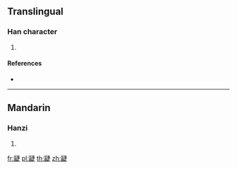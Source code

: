 {{character info/new}}
==Translingual==

===Han character===
{{Han char|rn=102|rad=田|as=11|sn=16|four=25681|canj=VWJLO}}

# {{defn|Han|sort=田11}}

====References====
* {{Han ref|kx=0766.120|dkj=21933|dj=1176.220|hdz=42552.130|uh=7580|ud=30080|bh=EA6A|bd=60010}}

----

==Mandarin==

===Hanzi===
{{cmn-hanzi|pin=[[chā]] ([[cha1]])|wg=ch'a<sup>1</sup>}}

# {{defn|lang=cmn|sort=田11}}

[[fr:疀]]
[[pl:疀]]
[[th:疀]]
[[zh:疀]]